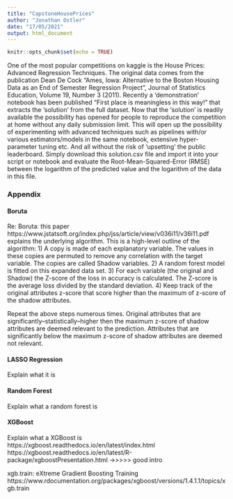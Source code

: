 ```yaml
---
title: "CapstoneHousePrices"
author: "Jonathan Ostler"
date: "17/05/2021"
output: html_document
---
```


```r
knitr::opts_chunk$set(echo = TRUE)
```


One of the most popular competitions on kaggle is the House Prices: Advanced Regression Techniques. The original data comes from the publication Dean De Cock "Ames, Iowa: Alternative to the Boston Housing Data as an End of Semester Regression Project", Journal of Statistics Education, Volume 19, Number 3 (2011). Recently a 'demonstration' notebook has been published "First place is meaningless in this way!" that extracts the 'solution' from the full dataset. Now that the 'solution' is readily available the possibility has opened for people to reproduce the competition at home without any daily submission limit. This will open up the possibility of experimenting with advanced techniques such as pipelines with/or various estimators/models in the same notebook, extensive hyper-parameter tuning etc. And all without the risk of 'upsetting' the public leaderboard. Simply download this solution.csv file and import it into your script or notebook and evaluate the Root-Mean-Squared-Error (RMSE) between the logarithm of the predicted value and the logarithm of the data in this file.






### Appendix

#### Boruta
Re: Boruta: this paper  https://www.jstatsoft.org/index.php/jss/article/view/v036i11/v36i11.pdf    explains the underlying algorithm. This is a high-level outline of the algorithm:
1) A copy is made of each explanatory variable. The values in these copies are permuted to remove any correlation with the target variable. The copies are called Shadow variables.
2) A random forest model is fitted on this expanded data set.
3) For each variable (the original and Shadow) the Z-score of the loss in accuracy is calculated. The Z-score is the average loss divided by the standard deviation.
4) Keep track of the original attributes z-score that score higher than the maximum of z-score of the shadow attributes.

Repeat the above steps numerous times. Original attributes that are significantly--statistically--higher then the maximum z-score of shadow attributes are deemed relevant to the prediction. Attributes that are significantly below the maximum z-score of shadow attributes are deemed not relevant.

#### LASSO Regression
Explain what it is

#### Random Forest
Explain what a random forest is

#### XGBoost
Explain what a XGBoost is
https://xgboost.readthedocs.io/en/latest/index.html
https://xgboost.readthedocs.io/en/latest/R-package/xgboostPresentation.html ->>>>> good intro


xgb.train: eXtreme Gradient Boosting Training
https://www.rdocumentation.org/packages/xgboost/versions/1.4.1.1/topics/xgb.train



